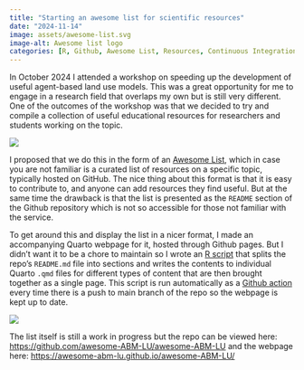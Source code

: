 ```yaml
---
title: "Starting an awesome list for scientific resources"
date: "2024-11-14"
image: assets/awesome-list.svg
image-alt: Awesome list logo
categories: [R, Github, Awesome List, Resources, Continuous Integration]
---
```


In October 2024 I attended a workshop on speeding up the development of useful agent-based land use models. This was a great opportunity for me to engage in a research field that overlaps my own but is still very different. One of the outcomes of the workshop was that we decided to try and compile a collection of useful educational resources for researchers and students working on the topic.

::: column-margin
![](assets/abm-workshop2.jpg)
:::

I proposed that we do this in the form of an [Awesome List](https://github.com/topics/awesome), which in case you are not familiar is a curated list of resources on a specific topic, typically hosted on GitHub. The nice thing about this format is that it is easy to contribute to, and anyone can add resources they find useful. But at the same time the drawback is that the list is presented as the `README` section of the Github repository which is not so accessible for those not familiar with the service.

To get around this and display the list in a nicer format, I made an accompanying Quarto webpage for it, hosted through Github pages. But I didn't want it to be a chore to maintain so I wrote an [R script](https://github.com/awesome-ABM-LU/awesome-ABM-LU/blob/main/split_markdown.R) that splits the repo's `README.md` file into sections and writes the contents to individual Quarto `.qmd` files for different types of content that are then brought together as a single page. This script is run automatically as a [Github action](https://github.com/features/actions) every time there is a push to main branch of the repo so the webpage is kept up to date.

::: column-margin
![](assets/awesome-list.svg)
:::

The list itself is still a work in progress but the repo can be viewed here: <https://github.com/awesome-ABM-LU/awesome-ABM-LU> and the webpage here: <https://awesome-abm-lu.github.io/awesome-ABM-LU/>

